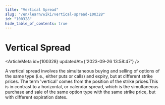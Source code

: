 ```yaml
---
title: "Vertical Spread"
slug: "/en/learn/wiki/vertical-spread-100328"
id: "100328"
hide_table_of_contents: true
---
```



# Vertical Spread

<ArticleMeta id={100328} updatedAt={'2023-09-26 13:58:47'} />
<div className='border-solid border-b border-t-0 my-4 border-[var(--ifm-color-gray-300)]' />

A vertical spread involves the simultaneous buying and selling of options of the same type (i.e., either puts or calls) and expiry, but at different strike prices. The term 'vertical' comes from the position of the strike prices.This is in contrast to a horizontal, or calendar spread, which is the simultaneous purchase and sale of the same option type with the same strike price, but with different expiration dates.
